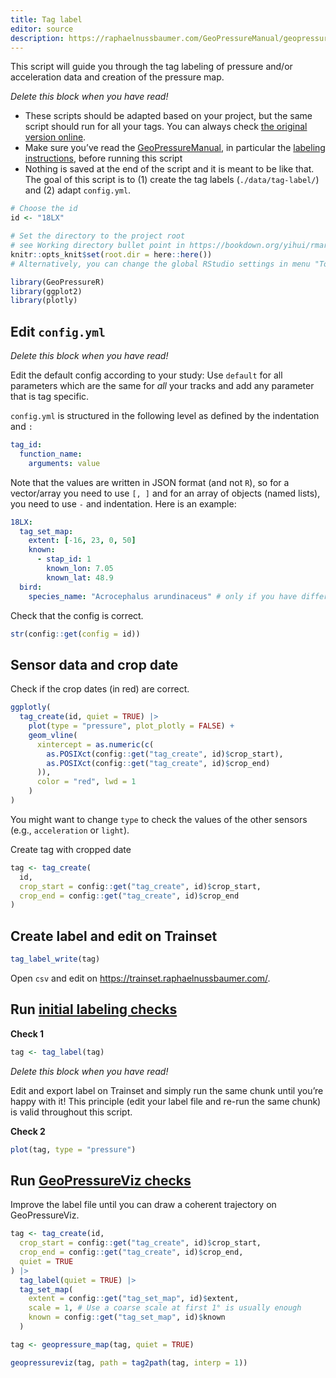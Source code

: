 ```yaml
---
title: Tag label
editor: source
description: https://raphaelnussbaumer.com/GeoPressureManual/geopressuretemplate-label.html
---
```


This script will guide you through the tag labeling of pressure and/or acceleration data and creation of the pressure map.

::: callout-tip
*Delete this block when you have read!*

-   These scripts should be adapted based on your project, but the same script should run for all your tags. You can always check [the original version online](https://github.com/Rafnuss/GeoPressureTemplate/blob/main/analysis/1-label.qmd).
-   Make sure you've read the [GeoPressureManual](https://raphaelnussbaumer.com/GeoPressureManual), in particular the [labeling instructions](https://raphaelnussbaumer.com/GeoPressureManual/labelling-tracks.html), before running this script
-   Nothing is saved at the end of the script and it is meant to be like that. The goal of this script is to (1) create the tag labels (`./data/tag-label/`) and (2) adapt `config.yml`.
:::

```r
# Choose the id
id <- "18LX"

# Set the directory to the project root
# see Working directory bullet point in https://bookdown.org/yihui/rmarkdown/notebook.html#executing-code
knitr::opts_knit$set(root.dir = here::here())
# Alternatively, you can change the global RStudio settings in menu "Tools/Global Options...", on the "R Markdown" panel, choose "Project" for "Evaluate chunks in directory:"

library(GeoPressureR)
library(ggplot2)
library(plotly)
```

## Edit `config.yml`

::: callout-tip
*Delete this block when you have read!*

Edit the default config according to your study: Use `default` for all parameters which are the same for *all* your tracks and add any parameter that is tag specific.

`config.yml` is structured in the following level as defined by the indentation and `:`

``` yaml
tag_id:
  function_name:
    arguments: value
```

Note that the values are written in JSON format (and not `R`), so for a vector/array you need to use `[, ]` and for an array of objects (named lists), you need to use `-` and indentation. Here is an example:

``` yaml
18LX:
  tag_set_map:
    extent: [-16, 23, 0, 50]
    known: 
      - stap_id: 1
        known_lon: 7.05
        known_lat: 48.9
  bird:
    species_name: "Acrocephalus arundinaceus" # only if you have different species, otherwise add to default
```
:::

Check that the config is correct.

```r
str(config::get(config = id))
```

## Sensor data and crop date

Check if the crop dates (in red) are correct.

```r
ggplotly(
  tag_create(id, quiet = TRUE) |>
    plot(type = "pressure", plot_plotly = FALSE) +
    geom_vline(
      xintercept = as.numeric(c(
        as.POSIXct(config::get("tag_create", id)$crop_start),
        as.POSIXct(config::get("tag_create", id)$crop_end)
      )),
      color = "red", lwd = 1
    )
)
```

You might want to change `type` to check the values of the other sensors (e.g., `acceleration` or `light`).

Create tag with cropped date

```r
tag <- tag_create(
  id,
  crop_start = config::get("tag_create", id)$crop_start,
  crop_end = config::get("tag_create", id)$crop_end
)
```

## Create label and edit on Trainset

```r
tag_label_write(tag)
```

Open `csv` and edit on <https://trainset.raphaelnussbaumer.com/>.

## Run [initial labeling checks](https://raphaelnussbaumer.com/GeoPressureManual/labelling-tracks.html#initial-checks)

**Check 1**

```r
tag <- tag_label(tag)
```

::: callout-tip
*Delete this block when you have read!*

Edit and export label on Trainset and simply run the same chunk until you're happy with it! This principle (edit your label file and re-run the same chunk) is valid throughout this script.
:::

**Check 2**

```r
plot(tag, type = "pressure")
```

## Run [GeoPressureViz checks](https://raphaelnussbaumer.com/GeoPressureManual/labelling-tracks.html#geopressureviz-check)

Improve the label file until you can draw a coherent trajectory on GeoPressureViz.

```r
tag <- tag_create(id,
  crop_start = config::get("tag_create", id)$crop_start,
  crop_end = config::get("tag_create", id)$crop_end,
  quiet = TRUE
) |>
  tag_label(quiet = TRUE) |>
  tag_set_map(
    extent = config::get("tag_set_map", id)$extent,
    scale = 1, # Use a coarse scale at first 1° is usually enough
    known = config::get("tag_set_map", id)$known
  )

tag <- geopressure_map(tag, quiet = TRUE)
```

```r
geopressureviz(tag, path = tag2path(tag, interp = 1))
```
